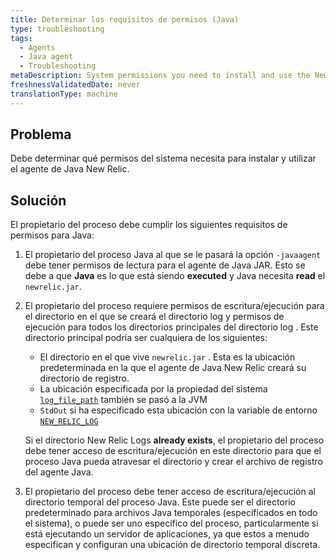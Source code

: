 ```yaml
---
title: Determinar los requisitos de permisos (Java)
type: troubleshooting
tags:
  - Agents
  - Java agent
  - Troubleshooting
metaDescription: System permissions you need to install and use the New Relic PHP agent.
freshnessValidatedDate: never
translationType: machine
---
```


## Problema

Debe determinar qué permisos del sistema necesita para instalar y utilizar el agente de Java New Relic.

## Solución

El propietario del proceso debe cumplir los siguientes requisitos de permisos para Java:

1. El propietario del proceso Java al que se le pasará la opción `-javaagent` debe tener permisos de lectura para el agente de Java JAR. Esto se debe a que <DNT>**Java**</DNT> es lo que está siendo <DNT>**executed**</DNT> y Java necesita <DNT>**read**</DNT> el `newrelic.jar`.

2. El propietario del proceso requiere permisos de escritura/ejecución para el directorio en el que se creará el directorio log y permisos de ejecución para todos los directorios principales del directorio log . Este directorio principal podría ser cualquiera de los siguientes:

   * El directorio en el que vive `newrelic.jar` . Esta es la ubicación predeterminada en la que el agente de Java New Relic creará su directorio de registro.
   * La ubicación especificada por la propiedad del sistema [`log_file_path`](/docs/agents/java-agent/configuration/java-agent-configuration-config-file#cfg-log_file_path) también se pasó a la JVM
   * `StdOut` si ha especificado esta ubicación con la variable de entorno [`NEW_RELIC_LOG`](/docs/agents/java-agent/configuration/java-agent-configuration-config-file#ev-NEW_RELIC_LOG)

   Si el directorio New Relic Logs <DNT>**already exists**</DNT>, el propietario del proceso debe tener acceso de escritura/ejecución en este directorio para que el proceso Java pueda atravesar el directorio y crear el archivo de registro del agente Java.

3. El propietario del proceso debe tener acceso de escritura/ejecución al directorio temporal del proceso Java. Este puede ser el directorio predeterminado para archivos Java temporales (especificados en todo el sistema), o puede ser uno específico del proceso, particularmente si está ejecutando un servidor de aplicaciones, ya que estos a menudo especifican y configuran una ubicación de directorio temporal discreta.